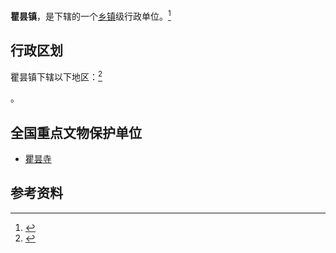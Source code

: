 {{中国乡级行政区|63/21/23/106/000}}

'''瞿昙镇'''，是{{PRC admin/fullname|63/21/23/106/000|3}}下辖的一个[[乡镇|乡镇]]级行政单位。<ref>{{PRC admin/ref sgc|{{PRC admin/parent|63/21/23/106/000}}}}</ref>

== 行政区划 ==
瞿昙镇下辖以下地区：<ref>{{PRC admin/ref sgc|63/21/23/106/000}}</ref>

{{PRC admin/children|63/21/23/106/000}}。

==全国重点文物保护单位==
* [[瞿昙寺|瞿昙寺]]

== 参考资料 ==
{{reflist}}

{{PRC admin/navcat|63/21/23/106/000}}